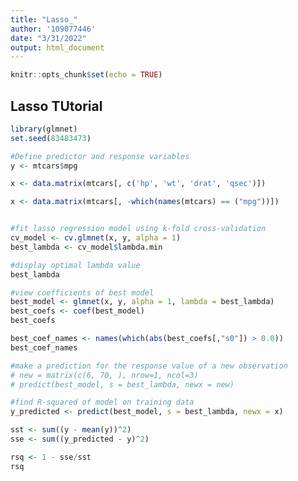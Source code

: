 ```yaml
---
title: "Lasso_"
author: '109077446'
date: "3/31/2022"
output: html_document
---
```


```r
knitr::opts_chunk$set(echo = TRUE)
```

## Lasso TUtorial

```r
library(glmnet)
set.seed(83483473)

#Define predictor and response variables
y <- mtcars$mpg

x <- data.matrix(mtcars[, c('hp', 'wt', 'drat', 'qsec')])

x <- data.matrix(mtcars[, -which(names(mtcars) == ("mpg"))])


#fit lasso regression model using k-fold cross-validation
cv_model <- cv.glmnet(x, y, alpha = 1)
best_lambda <- cv_model$lambda.min

#display optimal lambda value
best_lambda
```

```r
#view coefficients of best model
best_model <- glmnet(x, y, alpha = 1, lambda = best_lambda)
best_coefs <- coef(best_model)
best_coefs
```

```r
best_coef_names <- names(which(abs(best_coefs[,"s0"]) > 0.0))
best_coef_names
```

```r
#make a prediction for the response value of a new observation
# new = matrix(c(6, 70, ), nrow=1, ncol=3) 
# predict(best_model, s = best_lambda, newx = new)

#find R-squared of model on training data
y_predicted <- predict(best_model, s = best_lambda, newx = x)

sst <- sum((y - mean(y))^2)
sse <- sum((y_predicted - y)^2)

rsq <- 1 - sse/sst
rsq
```

